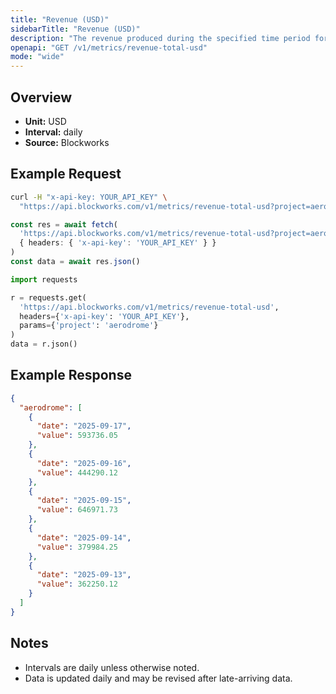 ```yaml
---
title: "Revenue (USD)"
sidebarTitle: "Revenue (USD)"
description: "The revenue produced during the specified time period for given project."
openapi: "GET /v1/metrics/revenue-total-usd"
mode: "wide"
---
```


## Overview

- **Unit:** USD
- **Interval:** daily
- **Source:** Blockworks

## Example Request

<CodeGroup>

```bash cURL
curl -H "x-api-key: YOUR_API_KEY" \
  "https://api.blockworks.com/v1/metrics/revenue-total-usd?project=aerodrome"
```

```typescript TypeScript
const res = await fetch(
  'https://api.blockworks.com/v1/metrics/revenue-total-usd?project=aerodrome',
  { headers: { 'x-api-key': 'YOUR_API_KEY' } }
)
const data = await res.json()
```

```python Python
import requests

r = requests.get(
  'https://api.blockworks.com/v1/metrics/revenue-total-usd',
  headers={'x-api-key': 'YOUR_API_KEY'},
  params={'project': 'aerodrome'}
)
data = r.json()
```

</CodeGroup>

## Example Response

```json
{
  "aerodrome": [
    {
      "date": "2025-09-17",
      "value": 593736.05
    },
    {
      "date": "2025-09-16",
      "value": 444290.12
    },
    {
      "date": "2025-09-15",
      "value": 646971.73
    },
    {
      "date": "2025-09-14",
      "value": 379984.25
    },
    {
      "date": "2025-09-13",
      "value": 362250.12
    }
  ]
}
```

## Notes
- Intervals are daily unless otherwise noted.
- Data is updated daily and may be revised after late-arriving data.